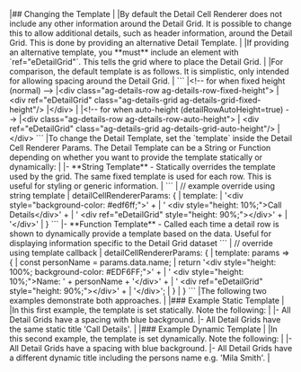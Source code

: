 
<framework-specific-section frameworks="javascript,angular,vue">
|## Changing the Template
|
|By default the Detail Cell Renderer does not include any other information around the Detail Grid. It is possible to change this to allow additional details, such as header information, around the Detail Grid. This is done by providing an alternative Detail Template.
|
|If providing an alternative template, you **must** include an element with `ref="eDetailGrid"`. This tells the grid where to place the Detail Grid.
|
|For comparison, the default template is as follows. It is simplistic, only intended for allowing spacing around the Detail Grid.
|
</framework-specific-section>

<framework-specific-section frameworks="javascript,angular,vue">
```
|&lt;!-- for when fixed height (normal) -->
|&lt;div class="ag-details-row ag-details-row-fixed-height">
|    &lt;div ref="eDetailGrid" class="ag-details-grid ag-details-grid-fixed-height"/>
|&lt;/div>
|
|&lt;!-- for when auto-height (detailRowAutoHeight=true) -->
|&lt;div class="ag-details-row ag-details-row-auto-height">
|    &lt;div ref="eDetailGrid" class="ag-details-grid ag-details-grid-auto-height"/>
|&lt;/div>
```
</framework-specific-section>

<framework-specific-section frameworks="javascript,angular,vue">
|To change the Detail Template, set the `template` inside the Detail Cell Renderer Params. The Detail Template can be a String or Function depending on whether you want to provide the template statically or dynamically:
|
|- **String Template** - Statically overrides the template used by the grid. The same fixed template is used for each row. This is useful for styling or generic information.
|
</framework-specific-section>

<framework-specific-section frameworks="javascript,angular,vue">
```
|    // example override using string template
|    detailCellRendererParams: {
|        template:
|        '&lt;div style="background-color: #edf6ff;">' +
|            '  &lt;div style="height: 10%;">Call Details&lt;/div>' +
|            '  &lt;div ref="eDetailGrid" style="height: 90%;">&lt;/div>' +
|            '&lt;/div>'
|    }
```
</framework-specific-section>

<framework-specific-section frameworks="javascript,angular,vue">
|- **Function Template** - Called each time a detail row is shown to dynamically provide a template based on the data. Useful for displaying information specific to the Detail Grid dataset
</framework-specific-section>

<framework-specific-section frameworks="javascript,angular,vue">
```
|    // override using template callback
|    detailCellRendererParams: {
|        template: params => {
|            const personName = params.data.name;
|            return '&lt;div style="height: 100%; background-color: #EDF6FF;">' +
|            '  &lt;div style="height: 10%;">Name: ' + personName + '&lt;/div>' +
|            '  &lt;div ref="eDetailGrid" style="height: 90%;">&lt;/div>' +
|            '&lt;/div>';
|        }
|    }
```
</framework-specific-section>

<framework-specific-section frameworks="javascript,angular,vue">
|The following two examples demonstrate both approaches.
|
|### Example Static Template
|
|In this first example, the template is set statically. Note the following:
|
|- All Detail Grids have a spacing with blue background.
|- All Detail Grids have the same static title 'Call Details'.
|
</framework-specific-section>

<framework-specific-section frameworks="javascript,angular,vue">
<GridExampleRunner title='Customising via String Template' name='string-template-customisation' type='generated' options='{ "enterprise": true, "exampleHeight": 550, "modules": ["clientside", "masterdetail", "menu", "columnpanel"] }'></GridExampleRunner>
</framework-specific-section>

<framework-specific-section frameworks="javascript,angular,vue">
|### Example Dynamic Template
|
|In this second example, the template is set dynamically. Note the following:
|
|- All Detail Grids have a spacing with blue background.
|- All Detail Grids have a different dynamic title including the persons name e.g. 'Mila Smith'.
|
</framework-specific-section>

<framework-specific-section frameworks="javascript,angular,vue">
<GridExampleRunner title='Customising via Template Callback' name='template-callback-customisation' type='generated' options='{ "enterprise": true, "exampleHeight": 550, "modules": ["clientside", "masterdetail", "menu", "columnpanel"] }'></GridExampleRunner>
</framework-specific-section>